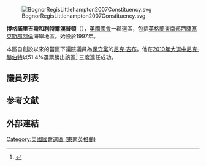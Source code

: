 [[File:BognorRegisLittlehampton2007Constituency.svg|right]]

'''博格諾里吉斯和利特爾漢普頓'''（{{lang-en|Bognor Regis and Littlehampton}}），[[英國|英國]][[英國國會|國會]]一郡選區，包括[[英格蘭|英格蘭]][[東南英格蘭|東南部]][[西薩塞克斯郡|西薩塞克斯郡]][[阿倫區|阿倫]]海岸地區。始設於1997年。

本區自創設以來的當區下議院議員為[[保守黨_(英國)|保守黨]]的[[尼克·吉布|尼克·吉布]]。他在[[2010年英國大選|2010年大選中]][[尼克·赫伯特|尼克·赫伯特]]以51.4%選票勝出該區<ref name="">{{cite news
|publisher=[[英國廣播公司|英國廣播公司]]
|date=2010年5月7日
|title=Election 2010/Constituency/Bognor Regis and Littlehampton
|url=http://news.bbc.co.uk/1/shared/election2010/results/constituency/a47.stm
|accessdate=2010年6月15日
|archive-date=2020年5月28日
|archive-url=https://web.archive.org/web/20200528003944/http://news.bbc.co.uk/1/shared/election2010/results/constituency/a47.stm
|dead-url=no
}}</ref>
三度連任成功。

== 議員列表 ==

==参考文献==
<div class="references-small">
<references></references>
</div>
== 外部連結 ==

{{英國國會選區 (東南英格蘭)}}
{{DEFAULTSORT:Bognor Regis and Littlehampton}}
[[Category:英國國會選區_(東南英格蘭)|Category:英國國會選區 (東南英格蘭)]]